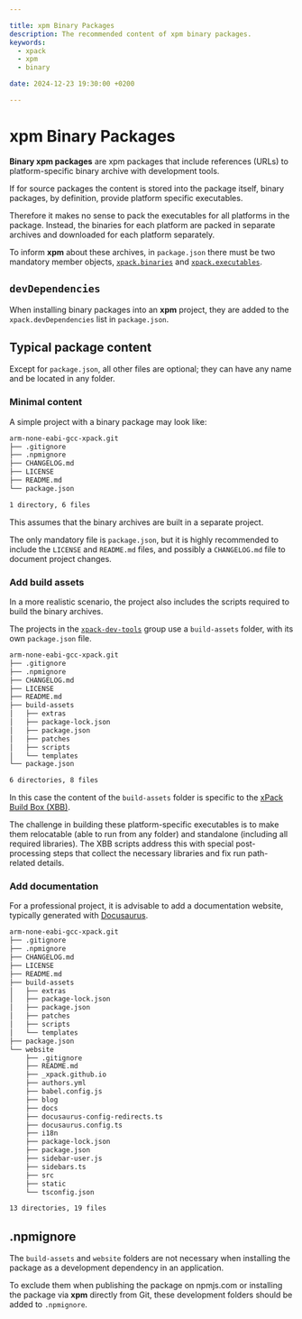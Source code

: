 ```yaml
---

title: xpm Binary Packages
description: The recommended content of xpm binary packages.
keywords:
  - xpack
  - xpm
  - binary

date: 2024-12-23 19:30:00 +0200

---
```


# xpm Binary Packages

**Binary xpm packages** are xpm packages that include references
(URLs) to platform-specific binary archive with development tools.

If for source packages the content is stored into the package itself,
binary packages, by definition, provide platform specific executables.

Therefore it makes no sense to pack the executables for all platforms in the package. Instead, the binaries for each platform are packed in separate
archives and downloaded for each platform separately.

To inform **xpm** about these archives, in `package.json` there must be
two mandatory member objects,
[`xpack.binaries`](/docs/metadata/binaries) and
[`xpack.executables`](/docs/metadata/executables).

## `devDependencies`

When installing binary packages into an **xpm** project, they are added to the `xpack.devDependencies` list in `package.json`.

## Typical package content

Except for `package.json`, all other files are optional; they can
have any name and be located in any folder.

### Minimal content

A simple project with a binary package may look like:

```txt {7}
arm-none-eabi-gcc-xpack.git
├── .gitignore
├── .npmignore
├── CHANGELOG.md
├── LICENSE
├── README.md
└── package.json

1 directory, 6 files
```

This assumes that the binary archives are built in a separate project.

The only mandatory file is `package.json`, but it
is highly recommended to include the `LICENSE` and `README.md` files, and possibly a `CHANGELOG.md` file to document project changes.

### Add build assets

In a more realistic scenario, the project also includes the scripts
required to build the binary archives.

The projects in the
[`xpack-dev-tools`](https://github.com/xpack-dev-tools/)
group use a `build-assets` folder,
with its own `package.json` file.

```txt {7-13}
arm-none-eabi-gcc-xpack.git
├── .gitignore
├── .npmignore
├── CHANGELOG.md
├── LICENSE
├── README.md
├── build-assets
│   ├── extras
│   ├── package-lock.json
│   ├── package.json
│   ├── patches
│   ├── scripts
│   └── templates
└── package.json

6 directories, 8 files
```

In this case the content of the `build-assets` folder is specific
to the [xPack Build Box (XBB)](https://xpack-dev-tools.github.io/xpack-build-box/).

The challenge in building these platform-specific executables is
to make them relocatable (able to run from any folder) and standalone
(including all required libraries). The XBB scripts address this with
special post-processing steps that collect the necessary libraries and
fix run path-related details.

### Add documentation

For a professional project, it is advisable to add a documentation website,
typically generated with [Docusaurus](https://docusaurus.io).

```txt {15-32}
arm-none-eabi-gcc-xpack.git
├── .gitignore
├── .npmignore
├── CHANGELOG.md
├── LICENSE
├── README.md
├── build-assets
│   ├── extras
│   ├── package-lock.json
│   ├── package.json
│   ├── patches
│   ├── scripts
│   └── templates
├── package.json
└── website
    ├── .gitignore
    ├── README.md
    ├── _xpack.github.io
    ├── authors.yml
    ├── babel.config.js
    ├── blog
    ├── docs
    ├── docusaurus-config-redirects.ts
    ├── docusaurus.config.ts
    ├── i18n
    ├── package-lock.json
    ├── package.json
    ├── sidebar-user.js
    ├── sidebars.ts
    ├── src
    ├── static
    └── tsconfig.json

13 directories, 19 files
```

## .npmignore

The `build-assets` and `website` folders are not necessary when installing the package as a development dependency in an application.

To exclude them when publishing the package on npmjs.com or installing the
package via **xpm** directly from Git, these development folders should be
added to `.npmignore`.
